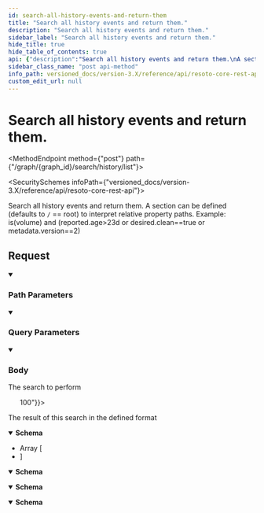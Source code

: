 ```yaml
---
id: search-all-history-events-and-return-them
title: "Search all history events and return them."
description: "Search all history events and return them."
sidebar_label: "Search all history events and return them."
hide_title: true
hide_table_of_contents: true
api: {"description":"Search all history events and return them.\nA section can be defined (defaults to `/` == root) to interpret relative property paths.\nExample: is(volume) and (reported.age>23d or desired.clean==true or metadata.version==2)\n","tags":["graph_search"],"parameters":[{"name":"graph_id","in":"path","example":"resoto","description":"The identifier of the graph","required":true,"schema":{"type":"string"}},{"name":"section","in":"query","description":"The name of the section used for all property paths. If not defined root is assumed.","required":false,"schema":{"type":"string","enum":["reported","desired","metadata"]}},{"name":"count","in":"query","description":"Optional parameter to get a Ck-Element-Count header which returns the number of returned json elements","required":false,"schema":{"type":"boolean","default":true}},{"name":"before","in":"query","description":"Optional parameter to get all history events before the given timestamp","required":false,"schema":{"type":"string","format":"date-time"}},{"name":"after","in":"query","description":"Optional parameter to get all history events after the given timestamp","required":false,"schema":{"type":"string","format":"date-time"}},{"name":"change","in":"query","description":"Optional parameter to get all history events with the given change type","required":false,"schema":{"type":"string","enum":["node_created","node_updated","node_deleted"]}}],"requestBody":{"description":"The search to perform","content":{"text/plain":{"schema":{"type":"string","example":"is(volume) and reported.volume_size>100"}}}},"responses":{"200":{"description":"The result of this search in the defined format","content":{"application/json":{"schema":{"type":"array","items":{"type":"object","additionalProperties":true,"properties":{"kind":{"type":"string","description":"The kind of this node."}},"example":{"id":"123456","reported":{"kind":"test.person","name":"Batman","city":"Gotham"}},"title":"Node"}}},"application/x-ndjson":{"schema":{"type":"object","additionalProperties":true,"properties":{"kind":{"type":"string","description":"The kind of this node."}},"example":{"id":"123456","reported":{"kind":"test.person","name":"Batman","city":"Gotham"}},"title":"Node"},"example":"{\"type\": \"node\", \"id\": \"root\", \"revision\": \"123\", \"reported\": {\"kind\": \"graph_root\", \"id\": \"root\", \"tags\": {}, \"name\": \"root\"}}\n{\"type\": \"node\", \"id\": \"cloud_id\",  \"revision\": \"12\", \"reported\": {\"kind\": \"cloud\", \"id\": \"onelogin\", \"tags\": {}, \"name\": \"onelogin\", \"ctime\": \"2021-12-14T08:49:52Z\", \"age\": \"6d7h\"}}\n{\"type\": \"edge\", \"from\": \"root\", \"to\": \"cloud_id\", \"edge_type\": \"default\"}\n"},"text/plain":{"example":"reported:\n  kind: graph_root\n  id: root\n  tags: {}\n  name: root\nmetadata:\n  cleaned: false\n  phantom: true\n  protected: false\n"},"application/yaml":{"example":"id: root\ntype: node\nrevision: _daGy-Bu---\nreported:\n    kind: graph_root\n    id: root\n    tags: { }\n    name: root\nmetadata:\n    python_type: resotolib.baseresources.GraphRoot\n    cleaned: false\n    phantom: true\n    protected: false\nkinds:\n    - graph_root\n---\nid: 2RZlTX9yzeBwTNT_H1KZVA\ntype: node\nrevision: _daGy-Bi---\nreported:\n    kind: cloud\n    id: onelogin\n    tags: { }\n    name: onelogin\n    ctime: '2021-12-14T08:49:52Z'\n    age: 6d7h\nmetadata:\n    python_type: resotolib.baseresources.Cloud\n    cleaned: false\n    phantom: false\n    protected: false\n    descendant_summary:\n        onelogin_account: 1\n        onelogin_region: 1\n        onelogin_user: 1034\n    descendant_count: 1036\nancestors:\n    cloud:\n        reported:\n            name: onelogin\n            id: onelogin\nkinds:\n    - cloud\n    - base_cloud\n    - resource\n---\ntype: edge\nfrom: root\nto: 2RZlTX9yzeBwTNT_H1KZVA\nedge_type: default\n"}}}},"method":"post","path":"/graph/{graph_id}/search/history/list","servers":[{"url":"https://{host}:{port}","variables":{"host":{"default":"localhost"},"port":{"default":"8900"}}}],"info":{"title":"Resoto Core REST API","version":"V1"},"postman":{"name":"Search all history events and return them.","description":{"content":"Search all history events and return them.\nA section can be defined (defaults to `/` == root) to interpret relative property paths.\nExample: is(volume) and (reported.age>23d or desired.clean==true or metadata.version==2)\n","type":"text/plain"},"url":{"path":["graph",":graph_id","search","history","list"],"host":["{{baseUrl}}"],"query":[{"disabled":false,"description":{"content":"The name of the section used for all property paths. If not defined root is assumed.","type":"text/plain"},"key":"section","value":""},{"disabled":false,"description":{"content":"Optional parameter to get a Ck-Element-Count header which returns the number of returned json elements","type":"text/plain"},"key":"count","value":""},{"disabled":false,"description":{"content":"Optional parameter to get all history events before the given timestamp","type":"text/plain"},"key":"before","value":""},{"disabled":false,"description":{"content":"Optional parameter to get all history events after the given timestamp","type":"text/plain"},"key":"after","value":""},{"disabled":false,"description":{"content":"Optional parameter to get all history events with the given change type","type":"text/plain"},"key":"change","value":""}],"variable":[{"disabled":false,"description":{"content":"(Required) The identifier of the graph","type":"text/plain"},"type":"any","value":"","key":"graph_id"}]},"header":[{"key":"Content-Type","value":"text/plain"},{"key":"Accept","value":"application/json"}],"method":"POST","body":{"mode":"raw","raw":"\"\""}}}
sidebar_class_name: "post api-method"
info_path: versioned_docs/version-3.X/reference/api/resoto-core-rest-api
custom_edit_url: null
---
```



<h1 className={"openapi__heading"}>Search all history events and return them.</h1>

<MethodEndpoint method={"post"} path={"/graph/{graph_id}/search/history/list"}></MethodEndpoint>

<SecuritySchemes infoPath={"versioned_docs/version-3.X/reference/api/resoto-core-rest-api"}></SecuritySchemes>

Search all history events and return them. A section can be defined (defaults to `/` == root) to interpret relative property paths. Example: is(volume) and (reported.age\>23d or desired.clean==true or metadata.version==2)

## Request

<details style={{"marginBottom":"1rem"}} className={"openapi-markdown__details"} data-collapsed={false} open={true}><summary style={{}}><h3 className={"openapi-markdown__details-summary-header-params"}>Path Parameters</h3></summary><div><ul><ParamsItem className={"paramsItem"} param={{"name":"graph_id","in":"path","example":"resoto","description":"The identifier of the graph","required":true,"schema":{"type":"string"}}}></ParamsItem></ul></div></details><details style={{"marginBottom":"1rem"}} className={"openapi-markdown__details"} data-collapsed={false} open={true}><summary style={{}}><h3 className={"openapi-markdown__details-summary-header-params"}>Query Parameters</h3></summary><div><ul><ParamsItem className={"paramsItem"} param={{"name":"section","in":"query","description":"The name of the section used for all property paths. If not defined root is assumed.","required":false,"schema":{"type":"string","enum":["reported","desired","metadata"]}}}></ParamsItem><ParamsItem className={"paramsItem"} param={{"name":"count","in":"query","description":"Optional parameter to get a Ck-Element-Count header which returns the number of returned json elements","required":false,"schema":{"type":"boolean","default":true}}}></ParamsItem><ParamsItem className={"paramsItem"} param={{"name":"before","in":"query","description":"Optional parameter to get all history events before the given timestamp","required":false,"schema":{"type":"string","format":"date-time"}}}></ParamsItem><ParamsItem className={"paramsItem"} param={{"name":"after","in":"query","description":"Optional parameter to get all history events after the given timestamp","required":false,"schema":{"type":"string","format":"date-time"}}}></ParamsItem><ParamsItem className={"paramsItem"} param={{"name":"change","in":"query","description":"Optional parameter to get all history events with the given change type","required":false,"schema":{"type":"string","enum":["node_created","node_updated","node_deleted"]}}}></ParamsItem></ul></div></details><MimeTabs className={"openapi-tabs__mime"}><TabItem label={"text/plain"} value={"text/plain-schema"}><details style={{}} className={"openapi-markdown__details mime"} data-collapsed={false} open={true}><summary style={{}} className={"openapi-markdown__details-summary-mime"}><h3 className={"openapi-markdown__details-summary-header-body"}>Body</h3></summary><div style={{"textAlign":"left","marginLeft":"1rem"}}><div style={{"marginTop":"1rem","marginBottom":"1rem"}}>

The search to perform

</div></div><ul style={{"marginLeft":"1rem"}}><SchemaItem collapsible={false} name={"string"} required={false} schemaName={undefined} qualifierMessage={undefined} schema={{"type":"string","example":"is(volume) and reported.volume_size>100"}}></SchemaItem></ul></details></TabItem></MimeTabs><div><div><ApiTabs><TabItem label={"200"} value={"200"}><div>

The result of this search in the defined format

</div><div><MimeTabs className={"openapi-tabs__mime"} schemaType={"response"}><TabItem label={"application/json"} value={"application/json"}><SchemaTabs className={"openapi-tabs__schema"}><TabItem label={"Schema"} value={"Schema"}><details style={{}} className={"openapi-markdown__details response"} data-collapsed={false} open={true}><summary style={{}} className={"openapi-markdown__details-summary-response"}><strong>Schema</strong></summary><div style={{"textAlign":"left","marginLeft":"1rem"}}></div><ul style={{"marginLeft":"1rem"}}><li><div style={{"fontSize":"var(--ifm-code-font-size)","opacity":"0.6","marginLeft":"-.5rem","paddingBottom":".5rem"}}>Array [</div></li><SchemaItem collapsible={false} name={"kind"} required={false} schemaName={"string"} qualifierMessage={undefined} schema={{"type":"string","description":"The kind of this node."}}></SchemaItem><li><div style={{"fontSize":"var(--ifm-code-font-size)","opacity":"0.6","marginLeft":"-.5rem"}}>]</div></li></ul></details></TabItem><TabItem label={"Example (from schema)"} value={"Example (from schema)"}><ResponseSamples responseExample={"[\n  {\n    \"id\": \"123456\",\n    \"reported\": {\n      \"kind\": \"test.person\",\n      \"name\": \"Batman\",\n      \"city\": \"Gotham\"\n    }\n  }\n]"} language={"json"}></ResponseSamples></TabItem></SchemaTabs></TabItem><TabItem label={"application/x-ndjson"} value={"application/x-ndjson"}><SchemaTabs className={"openapi-tabs__schema"}><TabItem label={"Schema"} value={"Schema"}><details style={{}} className={"openapi-markdown__details response"} data-collapsed={false} open={true}><summary style={{}} className={"openapi-markdown__details-summary-response"}><strong>Schema</strong></summary><div style={{"textAlign":"left","marginLeft":"1rem"}}></div><ul style={{"marginLeft":"1rem"}}><SchemaItem collapsible={false} name={"kind"} required={false} schemaName={"string"} qualifierMessage={undefined} schema={{"type":"string","description":"The kind of this node."}}></SchemaItem><SchemaItem name={"property name*"} required={false} schemaName={"any"} qualifierMessage={undefined} schema={{"type":"object","additionalProperties":true,"properties":{"kind":{"type":"string","description":"The kind of this node."}},"example":{"id":"123456","reported":{"kind":"test.person","name":"Batman","city":"Gotham"}},"title":"Node"}} collapsible={false} discriminator={false}></SchemaItem></ul></details></TabItem><TabItem label={"Example (from schema)"} value={"Example (from schema)"}><ResponseSamples responseExample={"{\n  \"id\": \"123456\",\n  \"reported\": {\n    \"kind\": \"test.person\",\n    \"name\": \"Batman\",\n    \"city\": \"Gotham\"\n  }\n}"} language={"json"}></ResponseSamples></TabItem><TabItem label={"Example"} value={"Example"}><ResponseSamples responseExample={"{\"type\": \"node\", \"id\": \"root\", \"revision\": \"123\", \"reported\": {\"kind\": \"graph_root\", \"id\": \"root\", \"tags\": {}, \"name\": \"root\"}}\n{\"type\": \"node\", \"id\": \"cloud_id\",  \"revision\": \"12\", \"reported\": {\"kind\": \"cloud\", \"id\": \"onelogin\", \"tags\": {}, \"name\": \"onelogin\", \"ctime\": \"2021-12-14T08:49:52Z\", \"age\": \"6d7h\"}}\n{\"type\": \"edge\", \"from\": \"root\", \"to\": \"cloud_id\", \"edge_type\": \"default\"}\n"} language={"json"}></ResponseSamples></TabItem></SchemaTabs></TabItem><TabItem label={"text/plain"} value={"text/plain"}><SchemaTabs className={"openapi-tabs__schema"}><TabItem label={"Schema"} value={"Schema"}><details style={{}} className={"openapi-markdown__details response"} data-collapsed={false} open={true}><summary style={{}} className={"openapi-markdown__details-summary-response"}><strong>Schema</strong></summary><div style={{"textAlign":"left","marginLeft":"1rem"}}></div><ul style={{"marginLeft":"1rem"}}><SchemaItem collapsible={false} name={"any"} required={false} schemaName={undefined} qualifierMessage={undefined} schema={{"example":"reported:\n  kind: graph_root\n  id: root\n  tags: {}\n  name: root\nmetadata:\n  cleaned: false\n  phantom: true\n  protected: false\n"}}></SchemaItem></ul></details></TabItem><TabItem label={"Example"} value={"Example"}><ResponseSamples responseExample={"reported:\n  kind: graph_root\n  id: root\n  tags: {}\n  name: root\nmetadata:\n  cleaned: false\n  phantom: true\n  protected: false\n"} language={"shell"}></ResponseSamples></TabItem></SchemaTabs></TabItem><TabItem label={"application/yaml"} value={"application/yaml"}><SchemaTabs className={"openapi-tabs__schema"}><TabItem label={"Schema"} value={"Schema"}><details style={{}} className={"openapi-markdown__details response"} data-collapsed={false} open={true}><summary style={{}} className={"openapi-markdown__details-summary-response"}><strong>Schema</strong></summary><div style={{"textAlign":"left","marginLeft":"1rem"}}></div><ul style={{"marginLeft":"1rem"}}><SchemaItem collapsible={false} name={"any"} required={false} schemaName={undefined} qualifierMessage={undefined} schema={{"example":"id: root\ntype: node\nrevision: _daGy-Bu---\nreported:\n    kind: graph_root\n    id: root\n    tags: { }\n    name: root\nmetadata:\n    python_type: resotolib.baseresources.GraphRoot\n    cleaned: false\n    phantom: true\n    protected: false\nkinds:\n    - graph_root\n---\nid: 2RZlTX9yzeBwTNT_H1KZVA\ntype: node\nrevision: _daGy-Bi---\nreported:\n    kind: cloud\n    id: onelogin\n    tags: { }\n    name: onelogin\n    ctime: '2021-12-14T08:49:52Z'\n    age: 6d7h\nmetadata:\n    python_type: resotolib.baseresources.Cloud\n    cleaned: false\n    phantom: false\n    protected: false\n    descendant_summary:\n        onelogin_account: 1\n        onelogin_region: 1\n        onelogin_user: 1034\n    descendant_count: 1036\nancestors:\n    cloud:\n        reported:\n            name: onelogin\n            id: onelogin\nkinds:\n    - cloud\n    - base_cloud\n    - resource\n---\ntype: edge\nfrom: root\nto: 2RZlTX9yzeBwTNT_H1KZVA\nedge_type: default\n"}}></SchemaItem></ul></details></TabItem><TabItem label={"Example"} value={"Example"}><ResponseSamples responseExample={"id: root\ntype: node\nrevision: _daGy-Bu---\nreported:\n    kind: graph_root\n    id: root\n    tags: { }\n    name: root\nmetadata:\n    python_type: resotolib.baseresources.GraphRoot\n    cleaned: false\n    phantom: true\n    protected: false\nkinds:\n    - graph_root\n---\nid: 2RZlTX9yzeBwTNT_H1KZVA\ntype: node\nrevision: _daGy-Bi---\nreported:\n    kind: cloud\n    id: onelogin\n    tags: { }\n    name: onelogin\n    ctime: '2021-12-14T08:49:52Z'\n    age: 6d7h\nmetadata:\n    python_type: resotolib.baseresources.Cloud\n    cleaned: false\n    phantom: false\n    protected: false\n    descendant_summary:\n        onelogin_account: 1\n        onelogin_region: 1\n        onelogin_user: 1034\n    descendant_count: 1036\nancestors:\n    cloud:\n        reported:\n            name: onelogin\n            id: onelogin\nkinds:\n    - cloud\n    - base_cloud\n    - resource\n---\ntype: edge\nfrom: root\nto: 2RZlTX9yzeBwTNT_H1KZVA\nedge_type: default\n"} language={"shell"}></ResponseSamples></TabItem></SchemaTabs></TabItem></MimeTabs></div></TabItem></ApiTabs></div></div>
